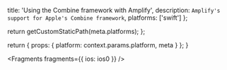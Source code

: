 
  title: 'Using the Combine framework with Amplify',
  description: `Amplify's support for Apple's Combine framework`,
  platforms: ['swift']
};

  return getCustomStaticPath(meta.platforms);
};

  return {
    props: {
      platform: context.params.platform,
      meta
    }
  };
}


<Fragments fragments={{ ios: ios0 }} />
